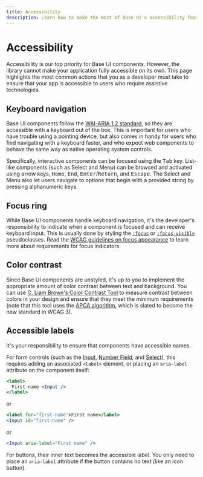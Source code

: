 ```yaml
---
title: Accessibility
description: Learn how to make the most of Base UI's accessibility features and guidelines.
---
```


# Accessibility

<Description />

Accessibility is our top priority for Base UI components.
However, the library cannot make your application fully accessible on its own.
This page highlights the most common actions that you as a developer must take to ensure that your app is accessible to users who require assistive technologies.

## Keyboard navigation

Base UI components follow the [WAI-ARIA 1.2 standard](https://www.w3.org/TR/wai-aria-1.2/), so they are accessible with a keyboard out of the box.
This is important for users who have trouble using a pointing device, but also comes in handy for users who find navigating with a keyboard faster, and who expect web components to behave the same way as native operating system controls.

Specifically, interactive components can be focused using the <kbd class="Kbd">Tab</kbd> key.
List-like components (such as Select and Menu) can be browsed and activated using arrow keys, <kbd class="Kbd">Home</kbd>, <kbd class="Kbd">End</kbd>, <kbd class="Kbd">Enter</kbd>/<kbd class="Kbd">Return</kbd>, and <kbd class="Kbd">Escape</kbd>.
The Select and Menu also let users navigate to options that begin with a provided string by pressing alphanumeric keys.

<Demo demo="KeyboardNavigation" defaultCodeOpen={false} />

## Focus ring

While Base UI components handle keyboard navigation, it's the developer's responsibility to indicate when a component is focused and can receive keyboard input.
This is usually done by styling the [`:focus`](https://developer.mozilla.org/en-US/docs/Web/CSS/:focus) or [`:focus-visible`](https://developer.mozilla.org/en-US/docs/Web/CSS/:focus-visible) pseudoclasses.
Read the [WCAG guidelines on focus appearance](https://www.w3.org/WAI/WCAG22/Understanding/focus-appearance) to learn more about requirements for focus indicators.

<Demo demo="FocusRing" defaultCodeOpen={false} />

## Color contrast

Since Base UI components are unstyled, it's up to you to implement the appropriate amount of color contrast between text and background.
You can use [C. Liam Brown's Color Contrast Tool](https://cliambrown.com/contrast/) to measure contrast between colors in your design and ensure that they meet the minimum requirements
(note that this tool uses the [APCA algorithm](https://ruitina.com/apca-accessible-colour-contrast/), which is slated to become the new standard in WCAG 3).

<Demo demo="ColorContrast" defaultCodeOpen={false} />

## Accessible labels

It's your responsibility to ensure that components have accessible names.

For form controls (such as the [Input](/base-ui/react-input/), [Number Field](/base-ui/react-number-field/), and [Select](/base-ui/react-select/)), this requires adding an associated `<label>` element, or placing an `aria-label` attribute on the component itself:

```jsx
<label>
  First name <Input />
</label>
```

or

```jsx
<label for="first-name">First name</label>
<Input id="first-name" />
```

or

```jsx
<Input aria-label="First name" />
```

For buttons, their inner text becomes the accessible label.
You only need to place an `aria-label` attribute if the button contains no text (like an icon button).

